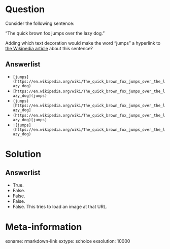 Question
========

Consider the following sentence:

"The quick brown fox jumps over the lazy dog."

Adding which text decoration would make the word "jumps" a hyperlink to [the Wikipedia article](https://en.wikipedia.org/wiki/The_quick_brown_fox_jumps_over_the_lazy_dog) about this sentence? 

Answerlist
----------
* ```[jumps](https://en.wikipedia.org/wiki/The_quick_brown_fox_jumps_over_the_lazy_dog)```
* ```[https://en.wikipedia.org/wiki/The_quick_brown_fox_jumps_over_the_lazy_dog](jumps)```
* ```(jumps)[https://en.wikipedia.org/wiki/The_quick_brown_fox_jumps_over_the_lazy_dog]```
* ```(https://en.wikipedia.org/wiki/The_quick_brown_fox_jumps_over_the_lazy_dog)[jumps]```
* ```![jumps](https://en.wikipedia.org/wiki/The_quick_brown_fox_jumps_over_the_lazy_dog)```

Solution
========

Answerlist
----------
* True. 
* False. 
* False. 
* False. 
* False. This tries to load an image at that URL.

Meta-information
================
exname: rmarkdown-link
extype: schoice
exsolution: 10000
